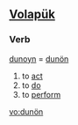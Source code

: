 ==[[Volapük]]==

===Verb===
[[dunoyn]] = [[dunön]] 

# to [[act]] 
# to [[do]] 
# to [[perform]]

[[vo:dunön]]